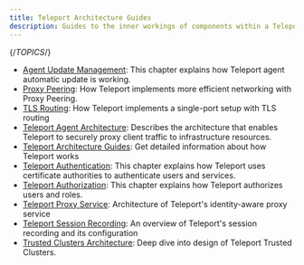 ```yaml
---
title: Teleport Architecture Guides
description: Guides to the inner workings of components within a Teleport cluster.
---
```


{/*TOPICS*/}

- [Agent Update Management](architecture/agent-update-management.mdx): This chapter explains how Teleport agent automatic update is working.
- [Proxy Peering](architecture/proxy-peering.mdx): How Teleport implements more efficient networking with Proxy Peering.
- [TLS Routing](architecture/tls-routing.mdx): How Teleport implements a single-port setup with TLS routing
- [Teleport Agent Architecture](architecture/agents.mdx): Describes the architecture that enables Teleport to securely proxy client traffic to infrastructure resources.
- [Teleport Architecture Guides](architecture/introduction.mdx): Get detailed information about how Teleport works
- [Teleport Authentication](architecture/authentication.mdx): This chapter explains how Teleport uses certificate authorities to authenticate users and services.
- [Teleport Authorization](architecture/authorization.mdx): This chapter explains how Teleport authorizes users and roles.
- [Teleport Proxy Service](architecture/proxy.mdx): Architecture of Teleport's identity-aware proxy service
- [Teleport Session Recording](architecture/session-recording.mdx): An overview of Teleport's session recording and its configuration
- [Trusted Clusters Architecture](architecture/trustedclusters.mdx): Deep dive into design of Teleport Trusted Clusters.
